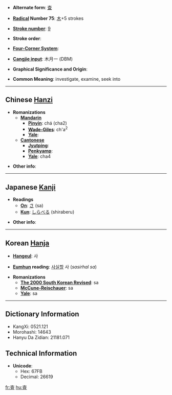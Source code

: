 * '''Alternate form''': [[查]]

* '''[[Wiktionary:Chinese radical index|Radical]] Number 75''': [[Wiktionary:Chinese radical index 木|木]]+5 strokes

* '''[[Wiktionary:Chinese total strokes index|Stroke number]]''': [[Wiktionary:Chinese total strokes index 9|9]]

* '''Stroke order''': 

* '''[[Wiktionary:Chinese four corner index|Four-Corner System]]''': 

* '''[[Wiktionary:Chinese Cangjie index|Cangjie input]]''': 木月一 (DBM)

* '''Graphical Significance and Origin''': 

* '''Common Meaning''': investigate, examine, seek into

----

== Chinese [[Hanzi]] ==

* '''Romanizations'''
** '''[[Mandarin]]'''
*** '''[[Pinyin]]''': chá (cha2)
*** '''[[Wade-Giles]]''': ch'a<sup>2</sup>
*** '''[[Yale]]''': 
** '''[[Cantonese]]'''
*** '''[[Jyutping]]''':
*** '''[[Penkyamp]]''': 
*** '''[[Yale]]''': cha4

* '''Other info''': 

----

== Japanese [[Kanji]] ==

* '''Readings'''
** '''[[On]]''': [[さ]] (sa)
** '''[[Kun]]''': [[しらべる]] (shiraberu)

* '''Other info''':  

----

== Korean [[Hanja]] ==

* '''[[Hangeul]]''': 사

* '''[[Eumhun]] reading''': [[사실할]] 사 (''sasirhal sa'')

* '''Romanizations'''
** '''[[The 2000 South Korean Revised Romanization|The 2000 South Korean Revised]]''': sa
** '''[[McCune-Reischauer]]''': sa
** '''[[Yale]]''': sa

----

== Dictionary Information ==

* KangXi: 0521.121
* Morohashi: 14643
* Hanyu Da Zidian: 21181.071

== Technical Information ==

* '''Unicode''':
** Hex: 67FB
** Decimal: 26619

[[fr:査]]
[[hu:査]]